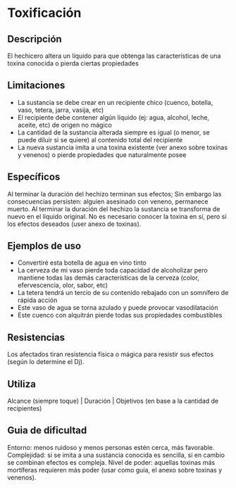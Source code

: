 # Toxificación

## Descripción

El hechicero altera un líquido para que obtenga las características de una toxina conocida o pierda ciertas propiedades

## Limitaciones

- La sustancia se debe crear en un recipiente chico (cuenco, botella, vaso, tetera, jarra, vasija, etc)
- El recipiente debe contener algún líquido (ej: agua, alcohol, leche, aceite, etc) de origen no mágico
- La cantidad de la sustancia alterada siempre es igual (o menor, se puede diluir si se quiere) al contenido total del recipiente
- La nueva sustancia imita a una toxina existente (ver anexo sobre toxinas y venenos) o pierde propiedades que naturalmente posee

## Específicos

Al terminar la duración del hechizo terminan sus efectos; Sin embargo las consecuencias persisten: alguien asesinado con veneno, permanece muerto. Al terminar la duración del hechizo la sustancia se transforma de nuevo en el líquido original. No es necesario conocer la toxina en sí, pero sí los efectos deseados (user anexo de toxinas).

## Ejemplos de uso

- Convertiré esta botella de agua en vino tinto
- La cerveza de mi vaso pierde toda capacidad de alcoholizar pero mantiene todas las demás características de la cerveza (color, efervescencia, olor, sabor, etc)
- La tetera tendrá un tercio de su contenido rebajado con un somnífero de rápida acción
- Este vaso de agua se torna azulado y puede provocar vasodilatación
- Este cuenco con alquitrán pierde todas sus propiedades combustibles

## Resistencias

Los afectados tiran resistencia física o mágica para resistir sus efectos (según lo determine el Dj).

## Utiliza

Alcance (siempre toque) | Duración | Objetivos (en base a la cantidad de recipientes)

## Guia de dificultad

Entorno: menos ruidoso y menos personas estén cerca, más favorable. Complejidad: si se imita a una sustancia conocida es sencilla, si en cambio se combinan efectos es compleja. Nivel de poder: aquellas toxinas más mortíferas requieren más poder (usar como guía, el anexo sobre toxinas y venenos).
